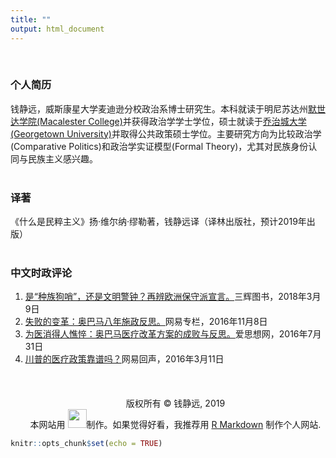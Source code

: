 ```yaml
---
title: ""
output: html_document
---
```

<br>

### 个人简历

钱静远，威斯康星大学麦迪逊分校政治系博士研究生。本科就读于明尼苏达州[默世达学院(Macalester College)](https://www.macalester.edu)并获得政治学学士学位，硕士就读于[乔治城大学(Georgetown University)](https://www.georgetown.edu)并取得公共政策硕士学位。主要研究方向为比较政治学(Comparative Politics)和政治学实证模型(Formal Theory)，尤其对民族身份认同与民族主义感兴趣。
<br><br>

### 译著

《什么是民粹主义》扬·维尔纳·缪勒著，钱静远译（译林出版社，预计2019年出版）
<br><br>

### 中文时政评论

1. [是“种族狗哨”，还是文明警钟？再辨欧洲保守派宣言。](http://www.sohu.com/a/225234681_439847)三辉图书，2018年3月9日
2. [失败的变革：奥巴马八年施政反思。](http://view.163.com/16/1108/19/C5CGAIJG000181LS.html)网易专栏，2016年11月8日
3. [为医消得人憔悴：奥巴马医疗改革方案的成败与反思。](http://www.aisixiang.com/data/100860.html)爱思想网，2016年7月31日
4. [川普的医疗政策靠谱吗？](http://view.163.com/special/USelection/trumpcare20160309.html)网易回声，2016年3月11日
<br>
<br>
<br>
<br>
<center> 版权所有 © 钱静远, 2019
<center>  本网站用 <img src="images/rstudio-logo.png" width="30">制作。如果觉得好看，我推荐用 [R Markdown](https://rmarkdown.rstudio.com/) 制作个人网站.

```r
knitr::opts_chunk$set(echo = TRUE)
```

